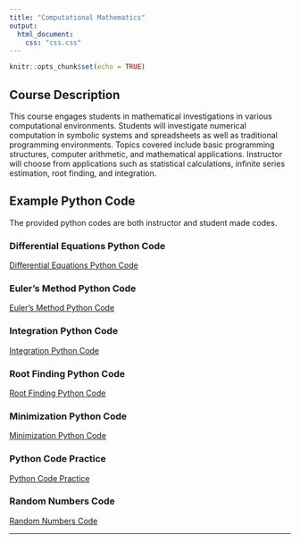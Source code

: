 ```yaml
---
title: "Computational Mathematics"
output:
  html_document:
    css: "css.css"
---
```


```r
knitr::opts_chunk$set(echo = TRUE)
```

## Course Description

This course engages students in mathematical investigations in various computational environments. Students will investigate numerical computation in symbolic systems and spreadsheets as well as traditional programming environments. Topics covered include basic programming structures, computer arithmetic, and mathematical applications. Instructor will choose from applications such as statistical calculations, infinite series estimation, root finding, and integration.

## Example Python Code

The provided python codes are both instructor and student made codes. 


### Differential Equations Python Code

[Differential Equations Python Code](Comp_Math/Diff_Equations/Diff_Equations_Python-Code.html)

### Euler's Method Python Code

[Euler's Method Python Code](Comp_Math/Euler/Euler_Python_Code.html)

### Integration Python Code

[Integration Python Code](Comp_Math/Int/Int_Python_Code.html)

### Root Finding Python Code

[Root Finding Python Code](Comp_Math/Root/Root_Finding_Code.html)

### Minimization Python Code

[Minimization Python Code](Comp_Math/Min/Minimization_Python_Code.html)

### Python Code Practice

[Python Code Practice](Comp_Math/Python_Practice/Python_Code_Practice.html)

### Random Numbers Code

[Random Numbers Code](Comp_Math/Rand/Random_Numbers_Code.html)

__________
